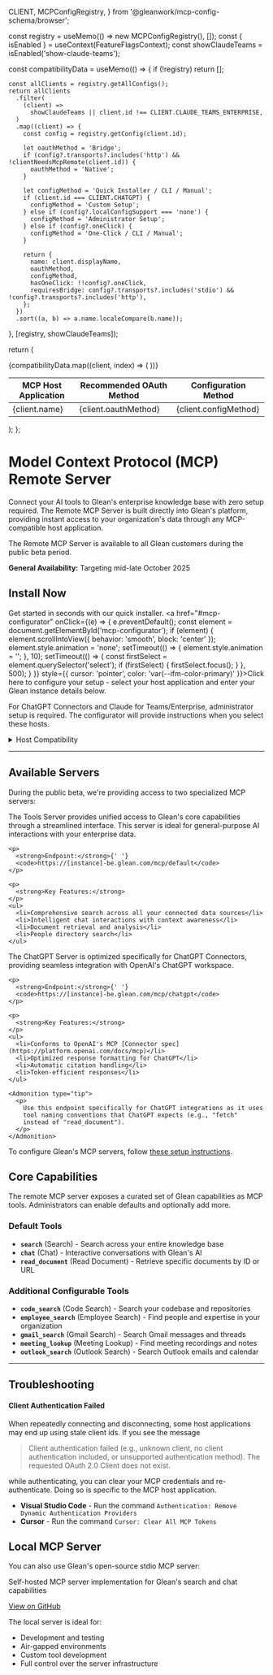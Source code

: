   CLIENT,
  MCPConfigRegistry,
} from '@gleanwork/mcp-config-schema/browser';

  const registry = useMemo(() => new MCPConfigRegistry(), []);
  const { isEnabled } = useContext(FeatureFlagsContext);
  const showClaudeTeams = isEnabled('show-claude-teams');

const compatibilityData = useMemo(() => {
if (!registry) return [];

    const allClients = registry.getAllConfigs();
    return allClients
      .filter(
        (client) =>
          showClaudeTeams || client.id !== CLIENT.CLAUDE_TEAMS_ENTERPRISE,
      )
      .map((client) => {
        const config = registry.getConfig(client.id);

        let oauthMethod = 'Bridge';
        if (config?.transports?.includes('http') && !clientNeedsMcpRemote(client.id)) {
          oauthMethod = 'Native';
        }

        let configMethod = 'Quick Installer / CLI / Manual';
        if (client.id === CLIENT.CHATGPT) {
          configMethod = 'Custom Setup';
        } else if (config?.localConfigSupport === 'none') {
          configMethod = 'Administrator Setup';
        } else if (config?.oneClick) {
          configMethod = 'One-Click / CLI / Manual';
        }

        return {
          name: client.displayName,
          oauthMethod,
          configMethod,
          hasOneClick: !!config?.oneClick,
          requiresBridge: config?.transports?.includes('stdio') && !config?.transports?.includes('http'),
        };
      })
      .sort((a, b) => a.name.localeCompare(b.name));

}, [registry, showClaudeTeams]);

return (
<table>
<thead>
<tr>
<th>MCP Host Application</th>
<th>Recommended OAuth Method</th>
<th>Configuration Method</th>
</tr>
</thead>
<tbody>
{compatibilityData.map((client, index) => (
<tr key={index}>
<td>{client.name}</td>
<td>{client.oauthMethod}</td>
<td>{client.configMethod}</td>
</tr>
))}
</tbody>
</table>
);
};

# <Icon name="mcp" iconSet="glean" className="inline" height="1.4rem" /> Model Context Protocol (MCP) Remote Server

Connect your AI tools to Glean's enterprise knowledge base with zero setup required. The Remote MCP Server is built directly into Glean's platform, providing instant access to your organization's data through any MCP-compatible host application.

<Admonition type="info" title="Public Beta">
  <p>
    The Remote MCP Server is available to all Glean customers during the public
    beta period.
  </p>
  <p>
    <strong>General Availability:</strong> Targeting mid-late October 2025
  </p>
</Admonition>

## Install Now

Get started in seconds with our quick installer. <a href="#mcp-configurator" onClick={(e) => {
e.preventDefault();
const element = document.getElementById('mcp-configurator');
if (element) {
element.scrollIntoView({ behavior: 'smooth', block: 'center' });
element.style.animation = 'none';
setTimeout(() => {
element.style.animation = '';
}, 10);
setTimeout(() => {
const firstSelect = element.querySelector('select');
if (firstSelect) {
firstSelect.focus();
}
}, 500);
}
}} style={{ cursor: 'pointer', color: 'var(--ifm-color-primary)' }}>Click here to configure your setup</a> - select your host application and enter your Glean instance details below.

<MCPConfigurator />

<Admonition type="tip">
  <p>
    For ChatGPT Connectors and Claude for Teams/Enterprise, administrator setup
    is required. The configurator will provide instructions when you select
    these hosts.
  </p>
</Admonition>

<details>
  <summary>Host Compatibility</summary>

MCP host compatibility is evolving. The table below reflects validated support and our recommended OAuth method:

  <CompatibilityTable />
</details>

---

## Available Servers

During the public beta, we're providing access to two specialized MCP servers:

<Tabs>
  <TabItem value="tools" label="Tools Server (Default)">
    <p>
      The Tools Server provides unified access to Glean's core
      capabilities through a streamlined interface. This server is ideal
      for general-purpose AI interactions with your enterprise data.
    </p>

    <p>
      <strong>Endpoint:</strong>{' '}
      <code>https://[instance]-be.glean.com/mcp/default</code>
    </p>

    <p>
      <strong>Key Features:</strong>
    </p>
    <ul>
      <li>Comprehensive search across all your connected data sources</li>
      <li>Intelligent chat interactions with context awareness</li>
      <li>Document retrieval and analysis</li>
      <li>People directory search</li>
    </ul>

  </TabItem>

  <TabItem value="chatgpt" label="ChatGPT Server">
    <p>
      The ChatGPT Server is optimized specifically for ChatGPT Connectors,
      providing seamless integration with OpenAI's ChatGPT workspace.
    </p>

    <p>
      <strong>Endpoint:</strong>{' '}
      <code>https://[instance]-be.glean.com/mcp/chatgpt</code>
    </p>

    <p>
      <strong>Key Features:</strong>
    </p>
    <ul>
      <li>Conforms to OpenAI's MCP [Connector spec](https://platform.openai.com/docs/mcp)</li>
      <li>Optimized response formatting for ChatGPT</li>
      <li>Automatic citation handling</li>
      <li>Token-efficient responses</li>
    </ul>

    <Admonition type="tip">
      <p>
        Use this endpoint specifically for ChatGPT integrations as it uses
        tool naming conventions that ChatGPT expects (e.g., "fetch"
        instead of "read_document").
      </p>
    </Admonition>

  </TabItem>
</Tabs>

To configure Glean's MCP servers, follow [these setup instructions](https://docs.glean.com/administration/platform/mcp/connecting-to-glean-mcp-server).

## Core Capabilities

The remote MCP server exposes a curated set of Glean capabilities as MCP tools. Administrators can enable defaults and optionally add more.

### Default Tools

- **`search`** (Search) - Search across your entire knowledge base
- **`chat`** (Chat) - Interactive conversations with Glean's AI
- **`read_document`** (Read Document) - Retrieve specific documents by ID or URL

### Additional Configurable Tools

- **`code_search`** (Code Search) - Search your codebase and repositories
- **`employee_search`** (Employee Search) - Find people and expertise in your organization
- **`gmail_search`** (Gmail Search) - Search Gmail messages and threads
- **`meeting_lookup`** (Meeting Lookup) - Find meeting recordings and notes
- **`outlook_search`** (Outlook Search) - Search Outlook emails and calendar

---

## Troubleshooting

#### Client Authentication Failed

When repeatedly connecting and disconnecting, some host applications may end up using stale client ids. If you see the message

> Client authentication failed (e.g., unknown client, no client authentication included, or unsupported authentication method). The requested OAuth 2.0 Client does not exist.

while authenticating, you can clear your MCP credentials and re-authenticate. Doing so is specific to the MCP host application.

- **Visual Studio Code** - Run the command `Authentication: Remove Dynamic Authentication Providers`
- **Cursor** - Run the command `Cursor: Clear All MCP Tokens`

## Local MCP Server

You can also use Glean's open-source stdio MCP server:

<Card title="@gleanwork/local-mcp-server" icon="GitHub">
  <p>
    Self-hosted MCP server implementation for Glean's search and chat
    capabilities
  </p>
  <p>
    <a href="https://github.com/gleanwork/mcp-server">View on GitHub</a>
  </p>
</Card>

The local server is ideal for:

- Development and testing
- Air-gapped environments
- Custom tool development
- Full control over the server infrastructure
